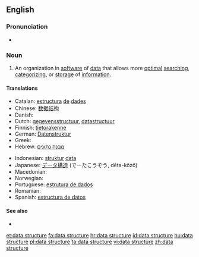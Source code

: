 ==English==

===Pronunciation===
* {{audio|en-us-data structure.ogg|Audio (US)}}


===Noun===
{{examples-right|[[matrix]], [[stack]], [[queue]], [[dequeue]], [[list]], [[vector]], scene graph}}
{{en-noun|sg=[[data]] [[structure]]}}

# {{context|comp sci}} An organization in [[software]] of [[data]] that allows more [[optimal]] [[search]]ing, [[categorize|categorizing]], or [[storage]] of [[information]].

====Translations====
{{trans-top|organization of data}}
* Catalan: [[estructura]] [[de]] [[dades]] {{f}}
* Chinese: [[数据结构]]
* Danish: {{t|da|datastruktur}}
* Dutch: [[gegevensstructuur]], [[datastructuur]] {{f}}
* Finnish: [[tietorakenne]]
* German: [[Datenstruktur]] {{f}}
* Greek: {{t|el|δομή δεδομένων|f|tr=domí dedoménon|sc=Grek}}
* Hebrew: [[מבנה נתונים]] {{m}}
{{trans-mid}}
* Indonesian: [[struktur]] [[data]]
* Japanese: [[データ構造]] (でーたこうぞう, dēta-kōzō)
* Macedonian: {{t|mk|податочна структура|f|tr=podátočna struktúra}}
* Norwegian: {{t|no|datastruktur|m}}
* Portuguese: [[estrutura de dados]]
* Romanian: {{t|ro|structură de date|f}}
* Spanish: [[estructura de datos]]
{{trans-bottom}}

====See also====
* {{pedia}}

[[et:data structure]]
[[fa:data structure]]
[[hr:data structure]]
[[id:data structure]]
[[hu:data structure]]
[[pl:data structure]]
[[ta:data structure]]
[[vi:data structure]]
[[zh:data structure]]